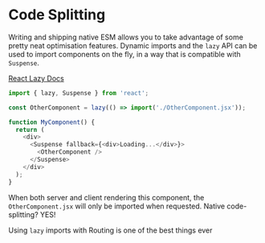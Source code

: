# Code Splitting

Writing and shipping native ESM allows you to take advantage of some pretty neat optimisation features. Dynamic imports and the `lazy` API can be used to import components on the fly, in a way that is compatible with `Suspense`.

[React Lazy Docs](https://reactjs.org/docs/code-splitting.html#reactlazy)

```js
import { lazy, Suspense } from 'react';

const OtherComponent = lazy(() => import('./OtherComponent.jsx'));

function MyComponent() {
  return (
    <div>
      <Suspense fallback={<div>Loading...</div>}>
        <OtherComponent />
      </Suspense>
    </div>
  );
}
```

When both server and client rendering this component, the `OtherComponent.jsx` will only be imported when requested. Native code-splitting? YES!

<HotTip>Using `lazy` imports with Routing is one of the best things ever</HotTip>